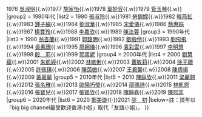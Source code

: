 {{Navbox with columns
|name = 香港小姐友誼小姐/onlynav
|title = [[香港小姐競選]]歷屆國際親善小姐（1987-2012）、友誼小姐（1975-1986，2013-2016，2018至今）得主
|state=collapsed
|tracking = <includeonly>no</includeonly>
|titlestyle = background:pink
|belowstyle = background:pink
|groupstyle = background:mistyrose
|group1 = 1970年代
|list1 = 1975 {{tsl|yue|朱翠娟}}{{.w}}1976 [[吳淑明]]{{.w}}1977 [[施家怡]]{{.w}}1978 [[葉妙容]]{{.w}}1979 [[管玉琴]]{{.w}}
|group2 = 1980年代
|list2 = 1980 [[張淑玲 (香港)|張淑玲]]{{.w}}1981 [[勞錦嫦]]{{.w}}1982 [[韓燕虹]]{{.w}}1983 [[鍾子綸]]{{.w}}1984 [[劉淑華]]{{.w}}1985 [[宋愛儀]]{{.w}}1986 [[蔡惠娟]]{{.w}}1987 [[楊寶玲]]{{.w}}1988 [[李嘉欣]]{{.w}}1989 [[陳法蓉]]
|group3 = 1990年代
|list3 = 1990 [[翁杏蘭]]{{.w}}1991 [[郭藹明]]{{.w}}1992 [[劉殷伶]]{{.w}}1993 [[劉飛飛]]{{.w}}1994 [[吳素珊]]{{.w}}1995 [[周婉儀]]{{.w}}1996 [[袁彩雲]]{{.w}}1997 [[李明慧]]{{.w}}1998 [[殷莉|殷　莉]]{{.w}}1999 [[郭羨妮]]
|group4 = 2000年代
|list4 = 2000 [[劉慧蘊]]{{.w}}2001 [[朱凱婷]]{{.w}}2002 [[林敏俐]]{{.w}}2003 [[曹敏莉]]{{.w}}2004 [[徐子珊]]{{.w}}2005 [[許佩琪]]{{.w}}2006 [[陳茵媺]]{{.w}}2007 [[王君馨]]{{.w}}2008 [[陳倩揚]]{{.w}}2009 [[黃嘉麗]]
|group5 = 2010年代
|list5 = 2010 [[陳庭欣]]{{.w}}2011 [[梁麗翹]]{{.w}}2012 [[張名雅]]{{.w}}2013 [[歐陽巧瑩]]{{.w}}2014 [[邵珮詩]]{{.w}}2015 [[林凱恩]]{{.w}}2016 [[張寶兒]]{{.w}}2017 [[張寶欣]]{{ref_label|x|@|@}}{{.w}}2018 [[陳靜堯]]{{.w}}2019 [[陳熙蕊]]
|group6 = 2020年代
|list6 = 2020 [[鄺美璇]]{{·}}2021 [[邵初|邵　初]]
|below=註{{note_label|x|@|@}}：該年以「big big channel最受歡迎香港小姐」取代「友誼小姐」。
}}